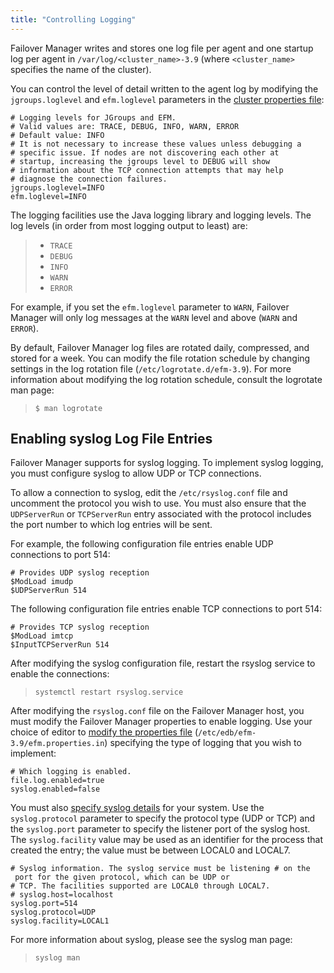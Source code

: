 ```yaml
---
title: "Controlling Logging"
---
```


<div id="controlling_logging" class="registered_link"></div>

Failover Manager writes and stores one log file per agent and one startup log per agent in `/var/log/<cluster_name>-3.9` (where `<cluster_name>` specifies the name of the cluster).

You can control the level of detail written to the agent log by modifying the `jgroups.loglevel` and `efm.loglevel` parameters in the [cluster properties file](04_configuring_efm/01_cluster_properties/#loglevel):

```
# Logging levels for JGroups and EFM.
# Valid values are: TRACE, DEBUG, INFO, WARN, ERROR
# Default value: INFO
# It is not necessary to increase these values unless debugging a
# specific issue. If nodes are not discovering each other at
# startup, increasing the jgroups level to DEBUG will show
# information about the TCP connection attempts that may help
# diagnose the connection failures.
jgroups.loglevel=INFO
efm.loglevel=INFO
```

The logging facilities use the Java logging library and logging levels. The log levels (in order from most logging output to least) are:

> -   `TRACE`
> -   `DEBUG`
> -   `INFO`
> -   `WARN`
> -   `ERROR`

For example, if you set the `efm.loglevel` parameter to `WARN`, Failover Manager will only log messages at the `WARN` level and above (`WARN` and `ERROR`).

By default, Failover Manager log files are rotated daily, compressed, and stored for a week. You can modify the file rotation schedule by changing settings in the log rotation file (`/etc/logrotate.d/efm-3.9`). For more information about modifying the log rotation schedule, consult the logrotate man page:

> `$ man logrotate`

<div id="enabling_syslog" class="registered_link"></div>

## Enabling syslog Log File Entries

Failover Manager supports for syslog logging. To implement syslog logging, you must configure syslog to allow UDP or TCP connections.

To allow a connection to syslog, edit the `/etc/rsyslog.conf` file and uncomment the protocol you wish to use. You must also ensure that the `UDPServerRun` or `TCPServerRun` entry associated with the protocol includes the port number to which log entries will be sent.

For example, the following configuration file entries enable UDP connections to port 514:

```
# Provides UDP syslog reception
$ModLoad imudp
$UDPServerRun 514
```

The following configuration file entries enable TCP connections to port 514:

```
# Provides TCP syslog reception
$ModLoad imtcp
$InputTCPServerRun 514
```

After modifying the syslog configuration file, restart the rsyslog service to enable the connections:

> `systemctl restart rsyslog.service`

After modifying the `rsyslog.conf` file on the Failover Manager host, you must modify the Failover Manager properties to enable logging. Use your choice of editor to [modify the properties file](04_configuring_efm/01_cluster_properties/#logtype_enabled) (`/etc/edb/efm-3.9/efm.properties.in`) specifying the type of logging that you wish to implement:

```
# Which logging is enabled.
file.log.enabled=true
syslog.enabled=false
```

You must also [specify syslog details](04_configuring_efm/01_cluster_properties/#syslog_logging) for your system. Use the `syslog.protocol` parameter to specify the protocol type (UDP or TCP) and the `syslog.port` parameter to specify the listener port of the syslog host. The `syslog.facility` value may be used as an identifier for the process that created the entry; the value must be between LOCAL0 and LOCAL7.

```
# Syslog information. The syslog service must be listening # on the
 port for the given protocol, which can be UDP or
# TCP. The facilities supported are LOCAL0 through LOCAL7.
# syslog.host=localhost
syslog.port=514
syslog.protocol=UDP
syslog.facility=LOCAL1
```

For more information about syslog, please see the syslog man page:

> `syslog man`

